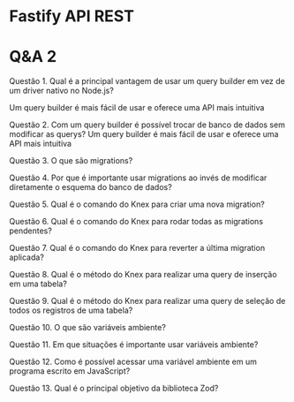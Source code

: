# Fastify API REST

# Q&A 2

Questão 1. Qual é a principal vantagem de usar um query builder em vez de um driver nativo no Node.js?

Um query builder é mais fácil de usar e oferece uma API mais intuitiva


Questão 2. Com um query builder é possível trocar de banco de dados sem modificar as querys?
Um query builder é mais fácil de usar e oferece uma API mais intuitiva

Questão 3. O que são migrations?



Questão 4. Por que é importante usar migrations ao invés de modificar diretamente o esquema do banco de dados?


Questão 5. Qual é o comando do Knex para criar uma nova migration?


Questão 6. Qual é o comando do Knex para rodar todas as migrations pendentes?


Questão 7. Qual é o comando do Knex para reverter a última migration aplicada?


Questão 8. Qual é o método do Knex para realizar uma query de inserção em uma tabela?


Questão 9. Qual é o método do Knex para realizar uma query de seleção de todos os registros de uma tabela?


Questão 10. O que são variáveis ambiente?


Questão 11. Em que situações é importante usar variáveis ambiente?


Questão 12. Como é possível acessar uma variável ambiente em um programa escrito em JavaScript?


Questão 13. Qual é o principal objetivo da biblioteca Zod?


